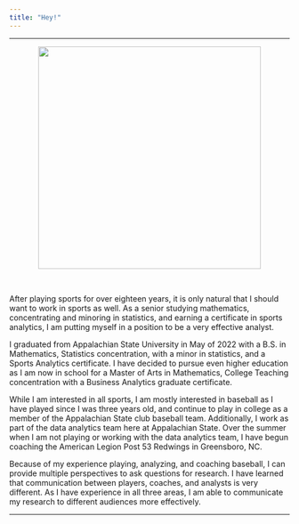 ```yaml
---
title: "Hey!"
---
```


<hr>

<center>
<p><img src="IMG_1360.JPG" style = "height:400px"></p>
</center><br>


After playing sports for over eighteen years, it is only natural that I should want to work in sports as well. As a senior studying mathematics, concentrating and minoring in statistics, and earning a certificate in sports analytics, I am putting myself in a position to be a very effective analyst.

I graduated from Appalachian State University in May of 2022 with a B.S. in Mathematics, Statistics concentration, with a minor in statistics, and a Sports Analytics certificate. I have decided to pursue even higher education as I am now in school for a Master of Arts in Mathematics, College Teaching concentration with a Business Analytics graduate certificate. 

While I am interested in all sports, I am mostly interested in baseball as I have played since I was three years old, and continue to play in college as a member of the Appalachian State club baseball team. Additionally, I work as part of the data analytics team here at Appalachian State. Over the summer when I am not playing or working with the data analytics team, I have begun coaching the American Legion Post 53 Redwings in Greensboro, NC.

Because of my experience playing, analyzing, and coaching baseball, I can provide multiple perspectives to ask questions for research. I have learned that communication between players, coaches, and analysts is very different. As I have experience in all three areas, I am able to communicate my research to different audiences more effectively.

<hr>
